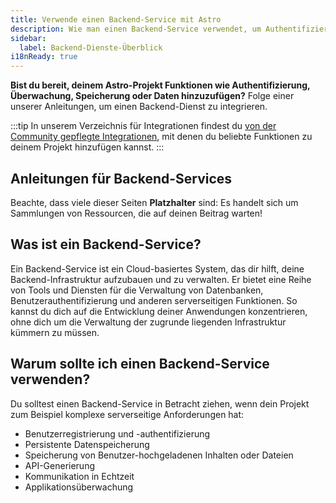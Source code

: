 ```yaml
---
title: Verwende einen Backend-Service mit Astro
description: Wie man einen Backend-Service verwendet, um Authentifizierung, Datenspeicher und Daten hinzuzufügen
sidebar:
  label: Backend-Dienste-Überblick
i18nReady: true
---
```



**Bist du bereit, deinem Astro-Projekt Funktionen wie Authentifizierung, Überwachung, Speicherung oder Daten hinzuzufügen?** Folge einer unserer Anleitungen, um einen Backend-Dienst zu integrieren.

:::tip
In unserem Verzeichnis für Integrationen findest du [von der Community gepflegte Integrationen](https://astro.build/integrations/), mit denen du beliebte Funktionen zu deinem Projekt hinzufügen kannst. 
:::

## Anleitungen für Backend-Services

Beachte, dass viele dieser Seiten **Platzhalter** sind: Es handelt sich um Sammlungen von Ressourcen, die auf deinen Beitrag warten!

<BackendGuidesNav />

## Was ist ein Backend-Service?

Ein Backend-Service ist ein Cloud-basiertes System, das dir hilft, deine Backend-Infrastruktur aufzubauen und zu verwalten. Er bietet eine Reihe von Tools und Diensten für die Verwaltung von Datenbanken, Benutzerauthentifizierung und anderen serverseitigen Funktionen. So kannst du dich auf die Entwicklung deiner Anwendungen konzentrieren, ohne dich um die Verwaltung der zugrunde liegenden Infrastruktur kümmern zu müssen.

## Warum sollte ich einen Backend-Service verwenden?

Du solltest einen Backend-Service in Betracht ziehen, wenn dein Projekt zum Beispiel komplexe serverseitige Anforderungen hat:

- Benutzerregistrierung und -authentifizierung
- Persistente Datenspeicherung
- Speicherung von Benutzer-hochgeladenen Inhalten oder Dateien
- API-Generierung
- Kommunikation in Echtzeit
- Applikationsüberwachung